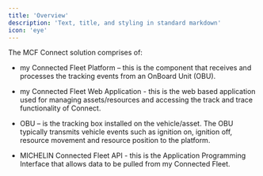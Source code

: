 ```yaml
---
title: 'Overview'
description: 'Text, title, and styling in standard markdown'
icon: 'eye'
---
```


The MCF Connect solution comprises of:


- my Connected Fleet Platform – this is the component that receives and processes the tracking events from an OnBoard Unit (OBU).


- my Connected Fleet Web Application - this is the web based application used for managing assets/resources and accessing the track and trace functionality of Connect.


- OBU – is the tracking box installed on the vehicle/asset. The OBU typically transmits vehicle events such as ignition on, ignition off, resource movement and resource position to the platform.

- MICHELIN Connected Fleet API - this is the Application Programming Interface that allows data to be pulled from my Connected Fleet.






```

